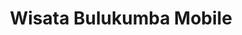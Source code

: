 ---
id: 3
title: Wisata Bulukumba Mobile
slug: "wisata-bulukumba-mobile"
is_featured: true
description: App for monitoring Bulukumba's Tourist Spot
cover_url: '/images/project/wisata-bulukumba-mobile.png'
stacks: ['React Native']
link_demo: "#"
link_github: "https://github.com/Holymaiden/BellmandFord"
---